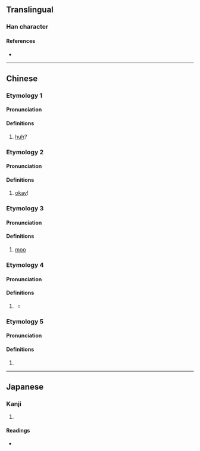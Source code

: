 {{character info}}
==Translingual==

===Han character===
{{Han char|rn=30|rad=口|as=05|sn=8|four=67050|canj=RWYI|ids=⿰口母}}

====References====
* {{Han ref|kx=0181.280|dkj=03433|hdz=10610.080|uh=5463|ud=21603|bh=CBED|bd=52205}}

----

==Chinese==

===Etymology 1===
{{zh-forms}}

====Pronunciation====
{{zh-pron
|m=ḿ
|c=m2
|cat=interj
}}

====Definitions====
{{zh-hanzi}}

# {{non-gloss definition|Expressing a [[question]]:}} [[huh]]?

===Etymology 2===
{{zh-forms}}

====Pronunciation====
{{zh-pron
|m=m̀
|c=m6
|cat=interj
}}

====Definitions====
{{zh-hanzi}}

# {{n-g|Expressing agreement or response:}} [[okay]]!
#: {{zh-x|呣{m̀}，收到 了！|'''Okay''', got it!}}

===Etymology 3===
{{zh-forms}}

====Pronunciation====
{{zh-pron
|m=móu
|cat=interj
}}

====Definitions====
{{zh-hanzi}}

# {{lb|zh|onomatopoeia}} {{n-g|The characteristic sound made by a cow or bull:}} [[moo]]

===Etymology 4===
{{zh-forms}}

====Pronunciation====
{{zh-pron
|mn=m̄
|mna=Taiwanese-The_Vowel_m.ogg
|cat=
}}

====Definitions====
{{zh-hanzi}}

# {{lb|zh|Min Nan}} {{zh-alt-form|毋|tr=m̄|not}}
#* {{zh-x|呣{m̄}免 驚 耶穌 在{tī} 此{chia}　呣{m̄}免 驚 耶穌 知影|Do not fear, Jesus is here; do not fear, Jesus knows.|TW|ref={{lang|zh|天韻合唱團}} (Heavenly Melody) (lyrics {{lang|zh|陳基甸}}), {{lang|zh|呣免驚耶穌在此}}}}

===Etymology 5===
{{zh-forms}}

====Pronunciation====
{{zh-pron
|m=móu
|mc=y
|oc=y
|cat=v
}}

====Definitions====
{{zh-hanzi}}

# {{zh-alt-form|謀|to think through}}

----

==Japanese==

===Kanji===
{{ja-kanji|grade=|rs=口05}}

# {{rfdef|ja|sort=口05}}

====Readings====
* {{ja-readings|on=[[ぼう]] (bō)|kun=}}